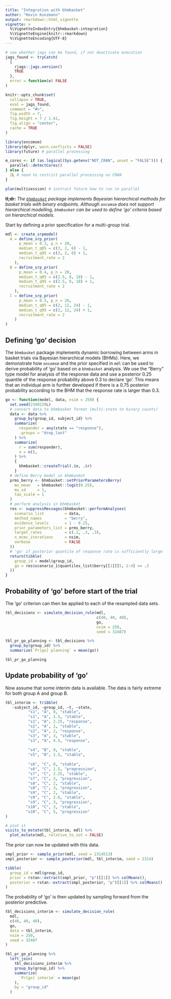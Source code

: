 ```yaml
---
title: "Integration with bhmbasket"
author: "Kevin Kunzmann"
output: rmarkdown::html_vignette
vignette: >
  %\VignetteIndexEntry{bhmbasket-integration}
  %\VignetteEngine{knitr::rmarkdown}
  %\VignetteEncoding{UTF-8}
---
```


```r
# see whether jags can be found, if not deactivate execution
jags_found <- tryCatch(
  {
    rjags::jags.version()
    TRUE
  },
  error = function(e) FALSE
)

knitr::opts_chunk$set(
  collapse = TRUE,
  eval = jags_found,
  comment = "#>",
  fig.width = 7,
  fig.height = 7 / 1.61,
  fig.align = "center",
  cache = TRUE
)
```

```r
library(oncomsm)
library(dplyr, warn.conflicts = FALSE)
library(future) # parallel processing

m_cores <- if (as.logical(Sys.getenv("NOT_CRAN", unset = "FALSE"))) {
  parallel::detectCores()
} else {
  2L # need to restrict parallel processing on CRAN
}

plan(multisession) # instruct future how to run in parallel
```


**tl;dr:** *The [`bhmbasket`](https://cran.r-project.org/package=bhmbasket) 
package implements Bayesian hierarchical methods for basket trials with binary endpoints.
Although `oncomsm` does not support hierarchical modelling,
`bhmbasket` can be used to define 'go' criteria based on hierarchical models.*

Start by defining a prior specification for a multi-group trial.

```r
mdl <- create_srpmodel(
  A = define_srp_prior(
      p_mean = 0.3, p_n = 20,
      median_t_q05 = c(3, 2, 6) - 1,
      median_t_q95 = c(3, 2, 6) + 1,
      recruitment_rate = 2
    ),
  B = define_srp_prior(
      p_mean = 0.4, p_n = 20,
      median_t_q05 = c(2.5, 8, 18) - 1,
      median_t_q95 = c(2.5, 8, 18) + 1,
      recruitment_rate = 2
    ),
  C = define_srp_prior(
      p_mean = 0.5, p_n = 20,
      median_t_q05 = c(2, 12, 24) - 1,
      median_t_q95 = c(2, 12, 24) + 1,
      recruitment_rate = 2
    )
)
```


## Defining 'go' decision

The `bhmbasket` package implements dynamic borrowing between arms in
basket trials via Bayesian hierarchical models (BHMs).
Here, we demonstrate how `oncomsm` and the prior specified in `mdl` can be used
to derive probability of 'go' based on a `bhmbasket` analysis. 
We use the "Berry" type model for analysis of the response data and use a
posterior $0.25$ quantile of the response probability above $0.3$ to declare
'go'.
This means that an individual arm is further developed if there is a $0.75$
posterior probability according to the BHM that the response rate is larger 
than $0.3$.

```r
go <- function(model, data, nsim = 250) {
  set.seed(2340239L)
  # convert data to bhmbasket format (multi-state to binary counts)
  data <- data %>%
    group_by(group_id, subject_id) %>%
    summarize(
      responder = any(state == "response"),
      .groups = "drop_last"
    ) %>%
    summarize(
      r = sum(responder),
      n = n(),
    ) %>%
    {
      bhmbasket::createTrial(.$n, .$r)
    }
  # define Berry model in bhmbasket
  prms_berry <- bhmbasket::setPriorParametersBerry(
    mu_mean   = bhmbasket::logit(0.25),
    mu_sd     = 1,
    tau_scale = 1
  )
  # perform analysis in bhmbasket
  res <- suppressMessages(bhmbasket::performAnalyses(
    scenario_list         = data,
    method_names          = "berry",
    evidence_levels       = 1 - 0.25,
    prior_parameters_list = prms_berry,
    target_rates          = c(.2, .3, .3),
    n_mcmc_iterations     = nsim,
    verbose               = FALSE
  ))
  # 'go' if posterior quantile of response rate is sufficiently large
  return(tibble(
    group_id = model$group_id,
    go = res$scenario_1$quantiles_list$berry[[1]][5, 2:4] >= .3
  ))
}
```


## Probability of 'go' before start of the trial

The 'go' criterion can then be applied to each of the resampled data sets.

```r
tbl_decisions <- simulate_decision_rule(mdl, 
                                        c(40, 40, 40), 
                                        go,
                                        nsim = 250,
                                        seed = 32487)

tbl_pr_go_planning <- tbl_decisions %>% 
  group_by(group_id) %>% 
  summarize(`Pr[go] planning` = mean(go))

tbl_pr_go_planning
```


## Update probability of 'go'

Now assume that some interim data is available.
The data is fairly extreme for both group A and group B.

```r
tbl_interim <- tribble(
   ~subject_id, ~group_id, ~t, ~state,
          "s1", "A", 0, "stable",
          "s1", "A", 1.5, "stable",
          "s1", "A", 2.25, "response",
          "s2", "A", 1, "stable",
          "s2", "A", 2, "response",
          "s3", "A", 3, "stable",
          "s3", "A", 4.5, "response",
          
          "s4", "B", 0, "stable",
          "s5", "B", 1.5, "stable",
          
          "s6", "C", 0, "stable",
          "s6", "C", 1.5, "progression",
          "s7", "C", 2.25, "stable",
          "s7", "C", 3, "progression",
          "s8", "C", 2, "stable",
          "s8", "C", 3, "progression",
          "s9", "C", 2, "stable",
          "s9", "C", 2.6, "stable",
          "s9", "C", 3, "progression",
         "s10", "C", 3, "stable",
         "s10", "C", 5, "progression"
)

# plot it
visits_to_mstate(tbl_interim, mdl) %>% 
  plot_mstate(mdl, relative_to_sot = FALSE)
```

The prior can now be updated with this data.

```r
smpl_prior <- sample_prior(mdl, seed = 2314513)
smpl_posterior <- sample_posterior(mdl, tbl_interim, seed = 2314)

tibble(
  group_id = mdl$group_id,
  prior = rstan::extract(smpl_prior, "p")[[1]] %>% colMeans(),
  posterior = rstan::extract(smpl_posterior, "p")[[1]] %>% colMeans()
)
```

The probability of 'go' is then updated by sampling forward from the 
posterior predictive.

```r
tbl_decisions_interim <- simulate_decision_rule(
  mdl,
  c(40, 40, 40), 
  go,
  data = tbl_interim,
  nsim = 250,
  seed = 32487
)

tbl_pr_go_planning %>% 
  left_join(
    tbl_decisions_interim %>% 
    group_by(group_id) %>% 
    summarize(
      `Pr[go] interim` = mean(go)
    ),
    by = "group_id"
  )
```
